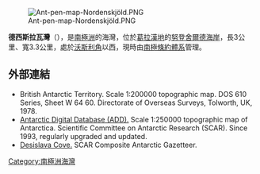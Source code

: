 [[Image:Ant-pen-map-Nordenskjöld.PNG|thumb]]

'''德西斯拉瓦灣'''（{{lang-en|Desislava Cove}}），是[[南極洲|南極洲]]的海灣，位於[[葛拉漢地|葛拉漢地]]的[[努登舍爾德海岸|努登舍爾德海岸]]，長3公里、寬3.3公里，處於[[沃斯利角|沃斯利角]]以西，現時由[[南極條約體系|南極條約體系]]管理。

{{coord|64|38|45|S|60|26|50|W|display=title}}

==外部連結==
* British Antarctic Territory.  Scale 1:200000 topographic map.  DOS 610 Series, Sheet W 64 60.  Directorate of Overseas Surveys, Tolworth, UK, 1978.
* [http://www.add.scar.org Antarctic Digital Database (ADD).] {{Wayback|url=http://www.add.scar.org/ |date=20170305000653 }} Scale 1:250000 topographic map of Antarctica. Scientific Committee on Antarctic Research (SCAR). Since 1993, regularly upgraded and updated.
* [https://data.aad.gov.au/aadc/gaz/scar/display_name.cfm?gaz_id=137595 Desislava Cove.] {{Wayback|url=https://data.aad.gov.au/aadc/gaz/scar/display_name.cfm?gaz_id=137595 |date=20170922100353 }} SCAR Composite Antarctic Gazetteer.

{{DEFAULTSORT:Desislava Cove}}
[[Category:南極洲海灣|Category:南極洲海灣]]


{{NordenskjöldCoast-geo-stub}}